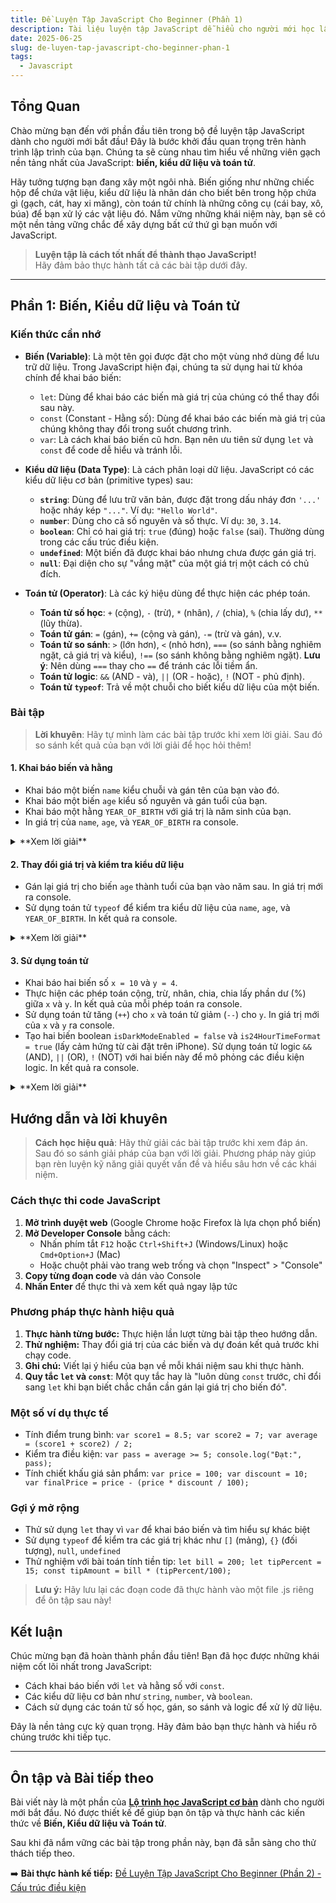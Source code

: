 ```yaml
---
title: Đề Luyện Tập JavaScript Cho Beginner (Phần 1)
description: Tài liệu luyện tập JavaScript dễ hiểu cho người mới học lập trình với các bài tập cơ bản về biến, kiểu dữ liệu và toán tử, sử dụng tên biến phổ biến.
date: 2025-06-25
slug: de-luyen-tap-javascript-cho-beginner-phan-1
tags:
  - Javascript
---
```


## Tổng Quan

Chào mừng bạn đến với phần đầu tiên trong bộ đề luyện tập JavaScript dành cho người mới bắt đầu! Đây là bước khởi đầu quan trọng trên hành trình lập trình của bạn. Chúng ta sẽ cùng nhau tìm hiểu về những viên gạch nền tảng nhất của JavaScript: **biến, kiểu dữ liệu và toán tử**.

Hãy tưởng tượng bạn đang xây một ngôi nhà. Biến giống như những chiếc hộp để chứa vật liệu, kiểu dữ liệu là nhãn dán cho biết bên trong hộp chứa gì (gạch, cát, hay xi măng), còn toán tử chính là những công cụ (cái bay, xô, búa) để bạn xử lý các vật liệu đó. Nắm vững những khái niệm này, bạn sẽ có một nền tảng vững chắc để xây dựng bất cứ thứ gì bạn muốn với JavaScript.

> **Luyện tập là cách tốt nhất để thành thạo JavaScript!**  
> Hãy đảm bảo thực hành tất cả các bài tập dưới đây.

---

## Phần 1: Biến, Kiểu dữ liệu và Toán tử

### Kiến thức cần nhớ

- **Biến (Variable)**: Là một tên gọi được đặt cho một vùng nhớ dùng để lưu trữ dữ liệu. Trong JavaScript hiện đại, chúng ta sử dụng hai từ khóa chính để khai báo biến:
    - `let`: Dùng để khai báo các biến mà giá trị của chúng có thể thay đổi sau này.
    - `const` (Constant - Hằng số): Dùng để khai báo các biến mà giá trị của chúng không thay đổi trong suốt chương trình.
    - `var`: Là cách khai báo biến cũ hơn. Bạn nên ưu tiên sử dụng `let` và `const` để code dễ hiểu và tránh lỗi.

- **Kiểu dữ liệu (Data Type)**: Là cách phân loại dữ liệu. JavaScript có các kiểu dữ liệu cơ bản (primitive types) sau:
    - **`string`**: Dùng để lưu trữ văn bản, được đặt trong dấu nháy đơn `'...'` hoặc nháy kép `"..."`. Ví dụ: `"Hello World"`.
    - **`number`**: Dùng cho cả số nguyên và số thực. Ví dụ: `30`, `3.14`.
    - **`boolean`**: Chỉ có hai giá trị: `true` (đúng) hoặc `false` (sai). Thường dùng trong các cấu trúc điều kiện.
    - **`undefined`**: Một biến đã được khai báo nhưng chưa được gán giá trị.
    - **`null`**: Đại diện cho sự "vắng mặt" của một giá trị một cách có chủ đích.

- **Toán tử (Operator)**: Là các ký hiệu dùng để thực hiện các phép toán.
    - **Toán tử số học**: `+` (cộng), `-` (trừ), `*` (nhân), `/` (chia), `%` (chia lấy dư), `**` (lũy thừa).
    - **Toán tử gán**: `=` (gán), `+=` (cộng và gán), `-=` (trừ và gán), v.v.
    - **Toán tử so sánh**: `>` (lớn hơn), `<` (nhỏ hơn), `===` (so sánh bằng nghiêm ngặt, cả giá trị và kiểu), `!==` (so sánh không bằng nghiêm ngặt). **Lưu ý**: Nên dùng `===` thay cho `==` để tránh các lỗi tiềm ẩn.
    - **Toán tử logic**: `&&` (AND - và), `||` (OR - hoặc), `!` (NOT - phủ định).
    - **Toán tử `typeof`**: Trả về một chuỗi cho biết kiểu dữ liệu của một biến.

### Bài tập

> **Lời khuyên**: Hãy tự mình làm các bài tập trước khi xem lời giải. Sau đó so sánh kết quả của bạn với lời giải để học hỏi thêm!

#### 1. Khai báo biến và hằng

- Khai báo một biến `name` kiểu chuỗi và gán tên của bạn vào đó.
- Khai báo một biến `age` kiểu số nguyên và gán tuổi của bạn.
- Khai báo một hằng `YEAR_OF_BIRTH` với giá trị là năm sinh của bạn.
- In giá trị của `name`, `age`, và `YEAR_OF_BIRTH` ra console.

<details>
<summary>**Xem lời giải**</summary>

```javascript
// Khai báo biến và hằng
let name = "WanBi";
let age = 30;
const YEAR_OF_BIRTH = 1994;

// In ra console
console.log("Tên:", name);
console.log("Tuổi:", age);
console.log("Năm sinh:", YEAR_OF_BIRTH);
```
</details>

#### 2. Thay đổi giá trị và kiểm tra kiểu dữ liệu

- Gán lại giá trị cho biến `age` thành tuổi của bạn vào năm sau. In giá trị mới ra console.
- Sử dụng toán tử `typeof` để kiểm tra kiểu dữ liệu của `name`, `age`, và `YEAR_OF_BIRTH`. In kết quả ra console.

<details>
<summary>**Xem lời giải**</summary>

```javascript
// Gán lại giá trị
age = age + 1;    // Cách đầy đủ
// hoặc 
age += 1;         // Cách viết gọn hơn
// hoặc
age++;            // Cách viết gọn nhất
console.log("Tuổi vào năm sau:", age);

// Kiểm tra kiểu dữ liệu
console.log("Kiểu dữ liệu của name:", typeof name);  // Kết quả: string
console.log("Kiểu dữ liệu của age:", typeof age);    // Kết quả: number
console.log("Kiểu dữ liệu của YEAR_OF_BIRTH:", typeof YEAR_OF_BIRTH); // Kết quả: number
```
</details>

#### 3. Sử dụng toán tử

- Khai báo hai biến số `x = 10` và `y = 4`.
- Thực hiện các phép toán cộng, trừ, nhân, chia, chia lấy phần dư (%) giữa `x` và `y`. In kết quả của mỗi phép toán ra console.
- Sử dụng toán tử tăng (`++`) cho `x` và toán tử giảm (`--`) cho `y`. In giá trị mới của `x` và `y` ra console.
- Tạo hai biến boolean `isDarkModeEnabled = false` và `is24HourTimeFormat = true` (lấy cảm hứng từ cài đặt trên iPhone). Sử dụng toán tử logic `&&` (AND), `||` (OR), `!` (NOT) với hai biến này để mô phỏng các điều kiện logic. In kết quả ra console.

<details>
<summary>**Xem lời giải**</summary>

```javascript
// Khai báo biến số
let x = 10;
let y = 4;

// Thực hiện phép toán cơ bản
console.log("x + y =", x + y);    // Kết quả: 14
console.log("x - y =", x - y);    // Kết quả: 6
console.log("x * y =", x * y);    // Kết quả: 40
console.log("x / y =", x / y);    // Kết quả: 2.5
console.log("x % y =", x % y);    // Kết quả: 2 (phần dư của 10 ÷ 4)

// Sử dụng toán tử tăng/giảm
x++;  // tăng x lên 1
y--;  // giảm y đi 1
console.log("x sau khi tăng:", x);  // Kết quả: 11
console.log("y sau khi giảm:", y);  // Kết quả: 3
```

**Toán tử logic với ví dụ từ cài đặt iPhone**

Để dễ hình dung, hãy xem qua các cài đặt trên điện thoại:

*Cài đặt màn hình & độ sáng*
![Cài đặt màn hình & độ sáng](./cai-dat-man-hinh-va-do-sang.jpg)

*Cài đặt Ngày & Giờ*
![Cài đặt Ngày & Giờ](./cai-dat-ngay-va-gio.jpg)

Bây giờ, hãy biểu diễn các cài đặt này bằng biến và toán tử logic:

```javascript
// Khai báo biến boolean dựa trên hình minh họa
let isDarkModeEnabled = false; // Chế độ tối: tắt
let is24HourTimeFormat = true; // Định dạng thời gian 24 giờ: bật

// Kiểm tra các điều kiện logic
// Cả hai đều bật? (Chế độ tối VÀ định dạng 24 giờ)
console.log("isDarkModeEnabled && is24HourTimeFormat:", isDarkModeEnabled && is24HourTimeFormat);  // AND: false

// Có ít nhất một cái bật? (Chế độ tối HOẶC định dạng 24 giờ)
console.log("isDarkModeEnabled || is24HourTimeFormat:", isDarkModeEnabled || is24HourTimeFormat);  // OR: true

// Phủ định của Chế độ tối (isDarkModeEnabled đang là false -> true)
console.log("!isDarkModeEnabled:", !isDarkModeEnabled);    // NOT: true
```
</details>

## Hướng dẫn và lời khuyên

> **Cách học hiệu quả**: Hãy thử giải các bài tập trước khi xem đáp án. Sau đó so sánh giải pháp của bạn với lời giải. Phương pháp này giúp bạn rèn luyện kỹ năng giải quyết vấn đề và hiểu sâu hơn về các khái niệm.

### Cách thực thi code JavaScript

1. **Mở trình duyệt web** (Google Chrome hoặc Firefox là lựa chọn phổ biến)
2. **Mở Developer Console** bằng cách:
   - Nhấn phím tắt `F12` hoặc `Ctrl+Shift+J` (Windows/Linux) hoặc `Cmd+Option+J` (Mac)
   - Hoặc chuột phải vào trang web trống và chọn "Inspect" > "Console"
3. **Copy từng đoạn code** và dán vào Console
4. **Nhấn Enter** để thực thi và xem kết quả ngay lập tức

### Phương pháp thực hành hiệu quả

1.  **Thực hành từng bước:** Thực hiện lần lượt từng bài tập theo hướng dẫn.
2.  **Thử nghiệm:** Thay đổi giá trị của các biến và dự đoán kết quả trước khi chạy code.
3.  **Ghi chú:** Viết lại ý hiểu của bạn về mỗi khái niệm sau khi thực hành.
4.  **Quy tắc `let` và `const`**: Một quy tắc hay là "luôn dùng `const` trước, chỉ đổi sang `let` khi bạn biết chắc chắn cần gán lại giá trị cho biến đó".

### Một số ví dụ thực tế

- Tính điểm trung bình: `var score1 = 8.5; var score2 = 7; var average = (score1 + score2) / 2;`
- Kiểm tra điều kiện: `var pass = average >= 5; console.log("Đạt:", pass);`
- Tính chiết khấu giá sản phẩm: `var price = 100; var discount = 10; var finalPrice = price - (price * discount / 100);`

### Gợi ý mở rộng

- Thử sử dụng `let` thay vì `var` để khai báo biến và tìm hiểu sự khác biệt
- Sử dụng `typeof` để kiểm tra các giá trị khác như `[]` (mảng), `{}` (đối tượng), `null`, `undefined`
- Thử nghiệm với bài toán tính tiền tip: `let bill = 200; let tipPercent = 15; const tipAmount = bill * (tipPercent/100);`

> **Lưu ý:** Hãy lưu lại các đoạn code đã thực hành vào một file .js riêng để ôn tập sau này!

## Kết luận

Chúc mừng bạn đã hoàn thành phần đầu tiên! Bạn đã học được những khái niệm cốt lõi nhất trong JavaScript:
- Cách khai báo biến với `let` và hằng số với `const`.
- Các kiểu dữ liệu cơ bản như `string`, `number`, và `boolean`.
- Cách sử dụng các toán tử số học, gán, so sánh và logic để xử lý dữ liệu.

Đây là nền tảng cực kỳ quan trọng. Hãy đảm bảo bạn thực hành và hiểu rõ chúng trước khi tiếp tục.

---

## Ôn tập và Bài tiếp theo

Bài viết này là một phần của **[Lộ trình học JavaScript cơ bản](/hoc-javascript-co-ban/)** dành cho người mới bắt đầu. Nó được thiết kế để giúp bạn ôn tập và thực hành các kiến thức về **Biến, Kiểu dữ liệu và Toán tử**.

Sau khi đã nắm vững các bài tập trong phần này, bạn đã sẵn sàng cho thử thách tiếp theo.

➡️ **Bài thực hành kế tiếp:** [Đề Luyện Tập JavaScript Cho Beginner (Phần 2) - Cấu trúc điều kiện](/de-luyen-tap-javascript-cho-beginner-phan-2)